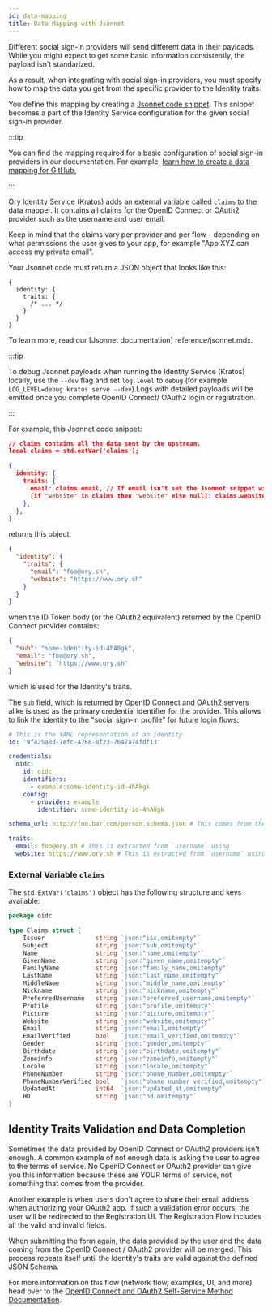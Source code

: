 ```yaml
---
id: data-mapping
title: Data Mapping with Jsonnet
---
```


Different social sign-in providers will send different data in their payloads. While you might expect to get some basic information
consistently, the payload isn't standarized.

As a result, when integrating with social sign-in providers, you must specify how to map the data you get from the specific provider
to the Identity traits. 

You define this mapping by creating a [Jsonnet code snippet](../../kratos/reference/jsonnet.mdx). This snippet becomes a part of the
Identity Service configuration for the given social sign-in provider. 

:::tip 

You can find the mapping required for a basic configuration of social sign-in providers in our documentation. For example, [learn
how to create a data mapping for GitHub.](github#data-mapping)

:::

Ory Identity Service (Kratos) adds an external variable called `claims` to the data mapper. It contains all claims
for the OpenID Connect or OAuth2 provider such as the username and user email. 

Keep in mind that the claims vary per provider and per flow - depending on what permissions the user gives to your app, for example 
"App XYZ can access my private email". 

Your Jsonnet code must return a JSON object that looks like this:

```json5
{
  identity: {
    traits: {
      /* ... */
    }
  }
}
```

To learn more, read our [Jsonnet documentation] reference/jsonnet.mdx.

:::tip

To debug Jsonnet payloads when running the Identity Service (Kratos) locally, use the `--dev` flag and set `log.level` to `debug` 
(for example `LOG_LEVEL=debug kratos serve --dev`).Logs with detailed payloads will be emitted once you complete OpenID Connect/
OAuth2 login or registration.

:::

For example, this Jsonnet code snippet:

```json title="github.data-mapper.jsonnet"
// claims contains all the data sent by the upstream.
local claims = std.extVar('claims');

{
  identity: {
    traits: {
      email: claims.email, // If email isn't set the Jsonnet snippet will fail with an error.
      [if "website" in claims then "website" else null]: claims.website, // The website claim is optional.
    },
  },
}
```

returns this object: 

```json
{
  "identity": {
    "traits": {
      "email": "foo@ory.sh",
      "website": "https://www.ory.sh"
    }
  }
}
```

when the ID Token body (or the OAuth2 equivalent) returned by the OpenID Connect provider contains:

```json
{
  "sub": "some-identity-id-4hA8gk",
  "email": "foo@ory.sh",
  "website": "https://www.ory.sh"
}
```

which is used for the Identity's traits.

The `sub` field, which is returned by OpenID Connect and OAuth2 servers alike is used as the primary credential identifier for the
provider. This allows to link the identity to the "social sign-in profile" for future login flows:

```yaml
# This is the YAML representation of an identity
id: '9f425a8d-7efc-4768-8f23-7647a74fdf13'

credentials:
  oidc:
    id: oidc
    identifiers:
      - example:some-identity-id-4hA8gk
    config:
      - provider: example
        identifier: some-identity-id-4hA8gk

schema_url: http://foo.bar.com/person.schema.json # This comes from the default identity schema url.

traits:
  email: foo@ory.sh # This is extracted from `username` using
  website: https://www.ory.sh # This is extracted from `username` using
```

### External Variable `claims`

The `std.ExtVar('claims')` object has the following structure and keys available:

```go
package oidc

type Claims struct {
	Issuer              string `json:"iss,omitempty"`
	Subject             string `json:"sub,omitempty"`
	Name                string `json:"name,omitempty"`
	GivenName           string `json:"given_name,omitempty"`
	FamilyName          string `json:"family_name,omitempty"`
	LastName            string `json:"last_name,omitempty"`
	MiddleName          string `json:"middle_name,omitempty"`
	Nickname            string `json:"nickname,omitempty"`
	PreferredUsername   string `json:"preferred_username,omitempty"`
	Profile             string `json:"profile,omitempty"`
	Picture             string `json:"picture,omitempty"`
	Website             string `json:"website,omitempty"`
	Email               string `json:"email,omitempty"`
	EmailVerified       bool   `json:"email_verified,omitempty"`
	Gender              string `json:"gender,omitempty"`
	Birthdate           string `json:"birthdate,omitempty"`
	Zoneinfo            string `json:"zoneinfo,omitempty"`
	Locale              string `json:"locale,omitempty"`
	PhoneNumber         string `json:"phone_number,omitempty"`
	PhoneNumberVerified bool   `json:"phone_number_verified,omitempty"`
	UpdatedAt           int64  `json:"updated_at,omitempty"`
	HD                  string `json:"hd,omitempty"`
}
```

## Identity Traits Validation and Data Completion

Sometimes the data provided by OpenID Connect or OAuth2 providers isn't enough. A common example of not enough data is asking the 
user to agree to the terms of service. No OpenID Connect or OAuth2 provider can give you this information because these are YOUR
terms of service, not something that comes from the provider.

Another example is when users don't agree to share their email address when authorizing your OAuth2 app. If such a
validation error occurs, the user will be redirected to the Registration UI. The Registration Flow includes all the valid and
invalid fields.

When submitting the form again, the data provided by the user and the data coming from the OpenID Connect / OAuth2 provider will
be merged. This process repeats itself until the Identity's traits are valid against the defined JSON Schema.

For more information on this flow (network flow, examples, UI, and more) head over to the
[OpenID Connect and OAuth2 Self-Service Method Documentation](../../kratos/self-service/flows/user-registration.mdx).